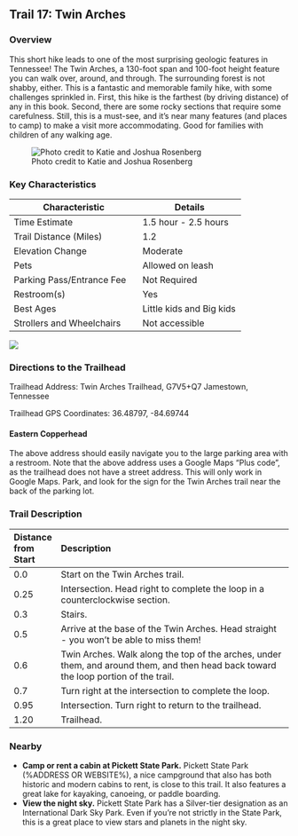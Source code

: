 ## Trail 17: Twin Arches

### Overview

This short hike leads to one of the most surprising geologic features in Tennessee! The Twin Arches, a 130-foot span and 100-foot height feature you can walk over, around, and through. The surrounding forest is not shabby, either. This is a fantastic and memorable family hike, with some challenges sprinkled in. First, this hike is the farthest (by driving distance) of any in this book. Second, there are some rocky sections that require some carefulness. Still, this is a must-see, and it's near many features (and places to camp) to make a visit more accommodating. Good for families with children of any walking age.

![Photo credit to Katie and Joshua Rosenberg](img/trail-17-figure-01.jpg)

### Key Characteristics

| **Characteristic**        | **Details**          |
|---------------------------|----------------------|
| Time Estimate             | 1.5 hour - 2.5 hours |
| Trail Distance (Miles)    | 1.2                  |
| Elevation Change          | Moderate             |
| Pets                      | Allowed on leash     |
| Parking Pass/Entrance Fee | Not Required         |
| Restroom(s)               | Yes                  |
| Best Ages                 | Little kids and Big kids                     |
| Strollers and Wheelchairs | Not accessible                     |

![](maps/trail-17-map.jpeg)

### Directions to the Trailhead

Trailhead Address: Twin Arches Trailhead, G7V5+Q7 Jamestown, Tennessee

Trailhead GPS Coordinates: 36.48797, -84.69744


::: {.callout-note appearance="simple" icon="true"}

#### Eastern Copperhead


:::

The above address should easily navigate you to the large parking area with a restroom. Note that the above address uses a Google Maps "Plus code", as the trailhead does not have a street address. This will only work in Google Maps. Park, and look for the sign for the Twin Arches trail near the back of the parking lot.

### Trail Description

| Distance from Start | Description                                                                                                                          |
|:--------------------|:-------------------------------------------------------------------------------------------------------------------------------------|
| 0.0                 | Start on the Twin Arches trail.                                                                                                      |
| 0.25                | Intersection. Head right to complete the loop in a counterclockwise section.                                                         |
| 0.3                 | Stairs.                                                                                                                              |
| 0.5                 | Arrive at the base of the Twin Arches. Head straight - you won't be able to miss them!                                               |
| 0.6                 | Twin Arches. Walk along the top of the arches, under them, and around them, and then head back toward the loop portion of the trail. |
| 0.7                 | Turn right at the intersection to complete the loop.                                                                                 |
| 0.95                | Intersection. Turn right to return to the trailhead.                                                                                 |
| 1.20                | Trailhead.                                                                                                                           |

### Nearby

-   **Camp or rent a cabin at Pickett State Park.** Pickett State Park (%ADDRESS OR WEBSITE%), a nice campground that also has both historic and modern cabins to rent, is close to this trail. It also features a great lake for kayaking, canoeing, or paddle boarding.
-   **View the night sky.** Pickett State Park has a Silver-tier designation as an International Dark Sky Park. Even if you're not strictly in the State Park, this is a great place to view stars and planets in the night sky.
